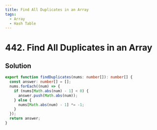 ```yaml
---
title: Find All Duplicates in an Array
tags:
  - Array
  - Hash Table
---
```


# 442. Find All Duplicates in an Array

<Badges>
  <LevelBadge level="medium" />
  <TopicBadge name="Array" slug="array" />
  <TopicBadge name="Hash Table" slug="hash-table" />
</Badges>

## Solution

```typescript filename="solution.ts" copy
export function findDuplicates(nums: number[]): number[] {
  const answer: number[] = [];
  nums.forEach((num) => {
    if (nums[Math.abs(num) - 1] < 0) {
      answer.push(Math.abs(num));
    } else {
      nums[Math.abs(num) - 1] *= -1;
    }
  });
  return answer;
}
```

<ProblemLink
  codingSite="leetcode"
  href="https://leetcode.com/problems/find-all-duplicates-in-an-array"
  title="Find All Duplicates in an Array"
/>
